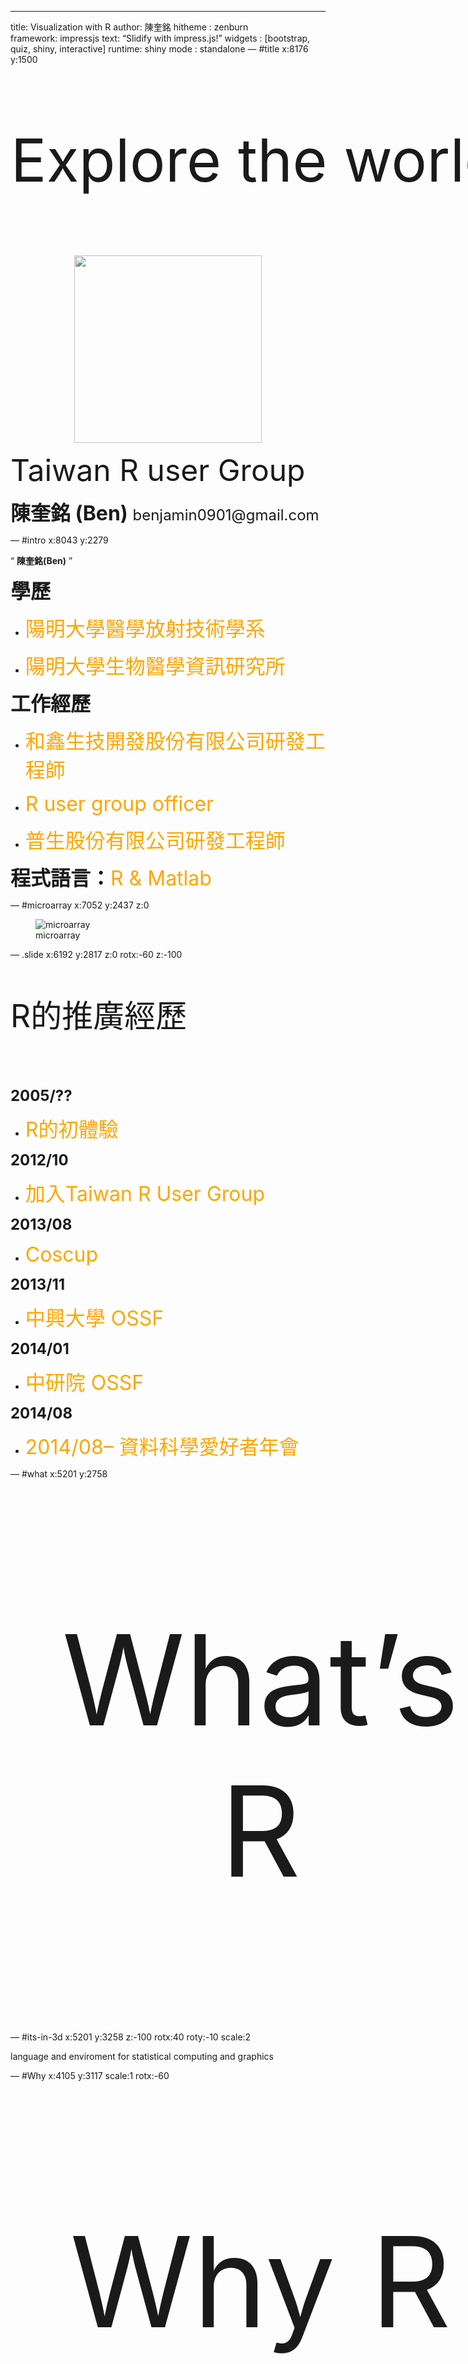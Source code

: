 ---
title: Visualization with R
author: 陳奎銘
hitheme     : zenburn      
framework: impressjs
text: "Slidify with impress.js!"
widgets    : [bootstrap, quiz, shiny, interactive]
runtime: shiny
mode  : standalone
--- #title x:8176 y:1500 

<p style='width:1000px;font-size:95px;
                text-align:center'>Explore the world with</p>
<p style='text-align:center'><img src='/home/kmchen/slidifyDemo2/assets/img/Taiwan_R_slidify.png' width=300></img></p>
<font size=7> Taiwan R user Group </font>
<p><font size=6><b> 陳奎銘 (Ben) </b></font>
<font size=5>benjamin0901@gmail.com</font>


--- #intro x:8043 y:2279  

<q> **陳奎銘(Ben)** </q>

<p><b><font size=6>學歷</font></b></p>
  - <p><font size=6 color='orange'>陽明大學醫學放射技術學系</font></p>
  - <p><font size=6 color='orange'>陽明大學生物醫學資訊研究所</font></p>

<p><b><font size=6>工作經歷</font></b></p>
  - <p><font size=6 color='orange'>和鑫生技開發股份有限公司研發工程師</font></p>
  - <p><font size=6 color='orange'>R user group officer</font></p>
  - <p><font size=6 color='orange'>普生股份有限公司研發工程師</font></p>

<p><b><font size=6>程式語言：</font></b><font size=6 color='orange'>R & Matlab</font></p>

--- #microarray x:7052 y:2437 z:0

![microarray](microarray.png)

--- .slide x:6192 y:2817 z:0 rotx:-60 z:-100
<br>
<p style='width:800px;font-size:50px'>R的推廣經歷</p>
<br>
<p><b><font size=5>2005/??</font></b></p>
  - <p><font size=6 color='orange'>R的初體驗</font></p>

<p><b><font size=5>2012/10</font></b></p>
  - <p><font size=6 color='orange'>加入Taiwan R User Group</font></p>

<p><b><font size=5>2013/08</font></b></p>
  - <p><font size=6 color='orange'>Coscup</font></p>

<p><b><font size=5>2013/11</font></b></p>
  - <p><font size=6 color='orange'>中興大學 OSSF</font></p>

<p><b><font size=5>2014/01</font></b></p>
  - <p><font size=6 color='orange'>中研院  OSSF</font></p>

<p><b><font size=5>2014/08</font></b></p>
  - <p><font size=6 color='orange'>2014/08-- 資料科學愛好者年會</font></p>

--- #what x:5201 y:2758
<p style='width:800px;font-size:200px;text-align:center'>What's R</p>

--- #its-in-3d x:5201 y:3258 z:-100 rotx:40 roty:-10 scale:2

<span class="have">language</span> <span class="and">and</span> <span class="noticed">enviroment</span> for <span class="its">statistical computing </span> <span class="in">and</span> graphics<sup></sup>

--- #Why x:4105 y:3117 scale:1 rotx:-60 

<p style='width:800px;font-size:200px;text-align:center'>Why R</p>

--- #graphics x:2964 y:3139 rotx:-45 roty:-45
<q> **強大的視覺化效果** </q>
<p style='text-align:center'><img src='http://i1.wp.com/spatialanalysis.co.uk/wp-content/uploads/2012/06/flights_sml.jpg'></img></p>
<font size=4> <p style='text-align:center'>圖片來源：http://www.r-bloggers.com/mapping-the-worlds-biggest-airlines/</p></font>


--- #packages x:1837 y:3073 rotx:45
<q> **大量套件支援** </q>
<p style='text-align:center'><img src='http://a3.typepad.com/6a0105360ba1c6970c019b00d40413970b-400wi'></img></p>
<font size=4> <p style='text-align:center'>圖片來源：http://blog.revolutionanalytics.com/2013/11/cran-now-has-5000-r-packages.html</p></font>

--- #Popular x:787 y:2922 z:-100 scale:2 rotx:45 roty:45
<q> **使用者眾** </q>
<p style='text-align:center'><img src='http://blog.kaggle.com/wp-content/uploads/2011/11/kaggle-tools1.png'></img></p>
<font size=4> <p style='text-align:center'>圖片來源：https://www.kaggle.com/wiki/Software</p></font>

--- #tools x:-130 y:2694 z:-100 scale:2 rotx:90
<q> **輕易與其他工具整合** </q>
```r
library("wordcloud")
wordcloud(words=c('ggmap','Rcpp','googleVis','XML','rpy2','R.matlab','rJava','Rmarkdown','RMySQL','rmongodb','RHadoop','Rjason','OpenStreetMap'),freq=seq(10,20,0.8),rot.per=0,fixed.asp = FALSE,colors=rainbow(20, alpha = 1)[8:20])
```

--- #example x:-866 y:2402 z:-100 scale:2

# 實際案例

--- #girlfriend x:-1379 y:2062 rotx:-90

# 小明想要找個女朋友....

--- #girlfriend1 x:-1643 y:1691

# <p style='text-align:center'> Ptt </p>
# <p style='text-align:center'> Alltogether </p>

--- #alltogether x:-1643 y:1309
<q> **但是，有些文章還沒看就被刪了...** </q>
![Alt text](alltogether.jpg)

--- #girlhour x:-1379 y:738 rotx:60
<q> **找出女孩們最常PO文的時間！** </q>
```r
library(ggplot2)
load('girltime.RData')
girlhour=as.data.frame(as.numeric(substring(regmatches(girltime,regexpr('[0-9]*:[0-9]*:[0-9]*',girltime)),1,2)))
colnames(girlhour)='girlhour'

girlhour=summary(factor(girlhour$girlhour))
girlhour=as.data.frame(girlhour)
colnames(girlhour)='counts'
girlhour$time=factor(0:23)
ggplot(data=girlhour,aes(x=time,y=counts))+geom_bar(stat='identity',aes(fill=counts))+scale_fill_gradient(low='yellow',high='red')+theme(text=element_text(size=30))
```

--- #savepoor x:-266 y:598 
<q> **震驚！台灣公開薪資數據！** </q>
<iframe src="http://win.dgbas.gov.tw/dgbas04/bc5/EarningAndProductivity/Default.aspx" width=800 height=600></iframe>


--- #salary x:470 y:306
<q> **歷年薪資分佈(googleVis)** </q>
<iframe src='http://spark.rstudio.com/kmchen/salary/' width=800 height=600></iframe>

--- #report1 x:1087 y:178 z:-1000


<p style='width:800px;font-size:200px;text-align:center'>報告</p>

--- #report2 x:1837 y:-273 z:-1000 
<q> **markdown with R** </q>
![markdown](markdown.jpg)

--- #report3 x:2964 y:-139 z:2000 
<q> **markdown with R** </q>
![report](report.png)

--- #Rsalary x:4105 y:-117 z:0
<q> **R skills attract the highest salaries** </q>
<p style='text-align:center'><img src='http://a2.typepad.com/6a0105360ba1c6970c01a73d7580ea970d-pi'></img></p>
<font size=4> <p style='text-align:center'>圖片來源：<a href='http://a2.typepad.com/6a0105360ba1c6970c01a73d7580ea970d-pi'>http://a2.typepad.com/6a0105360ba1c6970c01a73d7580ea970d-pi</p></a></font>

--- #GBC x:5201 y:-8
公司希望利用各種biomarker建立一個預測肝纖維化的model

--- #Model x:6192 y:183
<q> **利用各種Data Mining的套件** </q>

    library(randomForest)
    library(e1071)
    library(MASS)
    model1=randomForest(bi~a+b+c+d+e
                       ,data)
    model2=svm(bi~a+b+c+d+e,data)
    model3=lda(bi~a+b+c+d+e,data)
    model4=lm(bi~a+b+c+d+e,data)

--- #shiny x:7024 y:445
# 以Shiny提供App服務

--- #shinyfibro x:7652 y:763 

<iframe src='http://spark.rstudio.com/kmchen/fibro/' width=1000 height=500></iframe>

--- #data science x:8043 y:1121 rotx:90 z:1000
<q> **Data Science** </q>

<p style='text-align:center'><img src='http://4.bp.blogspot.com/-XXCVJfR7jeU/Uh022FJuDVI/AAAAAAAADQA/3x5Fep2oJhM/s320/Data_Science_VD.png' width=600/></p>
<font size=4> <p style='text-align:center'>圖片來源：<a href='http://www.datasciencecentral.com/profiles/blogs/data-scientist-core-skills'>http://www.datasciencecentral.com/profiles/blogs/data-scientist-core-skills</p></a></font>

---.slide x:8716 y:1500 rotx:90
<br>
<font size=7>教學資源</font><br><br>
 <font size=6>Cook Book for R: <br>http://www.cookbook-r.com/<br><br>
 Cheat Sheets: http://www.rstudio.com/resources/cheatsheets/</font>
<br><br>
<font size=7>Taiwan R User Group</font><br><br>
 <font size=6>資料分析上手課程: http://taiwanrusergroup.github.io/DSC2014Tutorial/<br><br>
 MLDM Monday: https://www.youtube.com/user/TWuseRGroup</font>


--- #R x:3250 y:1500 scale:3
<p style='text-align:center'><img src='/home/kmchen/slidifyDemo2/assets/img/Taiwan_R_slidify.png' width=600></img></p>